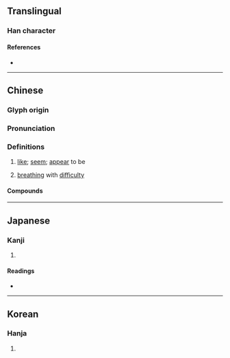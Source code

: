 {{character info/new}}
==Translingual==

===Han character===
{{Han char|rn=9|rad=人|as=13|sn=15|four=22247|canj=OBBE|ids=⿰亻愛}}

====References====
* {{Han ref|kx=0119.231|dkj=01170|hdz=10226.080|uh=50FE|ud=20734|bh=E4ED|bd=58605}}

----

==Chinese==
{{zh-forms|s=𫣊}}

===Glyph origin===
{{Han etym}}

===Pronunciation===
{{zh-pron
|m=ài
|c=oi2,oi3
|mc=y
|oc=y
|ma=
|cat=v
}}

===Definitions===
{{zh-hanzi}}

# {{lb|zh|literary}} [[like]]; [[seem]]; [[appear]] to be
# {{lb|zh|literary}} [[breathe|breathing]] with [[difficulty]]

====Compounds====
{{zh-der|唈僾}}

----

==Japanese==

===Kanji===
{{ja-kanji|grade=|rs=人13}}

# {{defn|lang=ja|sort=人13}}

====Readings====
* {{ja-readings|on=[[あい]] (ai)|kun=[[ほのか]] (honoka), [[かくれる]] (kakureru), [[むせぶ]] (musebu), [[かなしむ]] (kanashimu)}}

----

==Korean==

===Hanja===
{{ko-hanja|hangeul=애|rv=ae|mr=ae}}

# {{defn|lang=ko|sort=人13}}